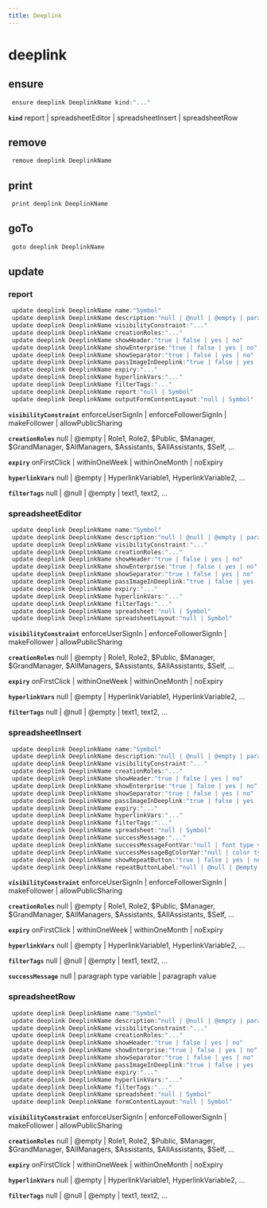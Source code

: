 ```yaml
---
title: Deeplink
---
```


# deeplink

## ensure

```js filename="Terminal" copy
 ensure deeplink DeeplinkName kind:"..."
```

**`kind`**
report | spreadsheetEditor | spreadsheetInsert | spreadsheetRow


## remove

```js filename="Terminal" copy
 remove deeplink DeeplinkName
```


## print

```js filename="Terminal" copy
 print deeplink DeeplinkName
```


## goTo


```js filename="Terminal" copy
 goto deeplink DeeplinkName
```

## update

### report
```js filename="Terminal" copy
 update deeplink DeeplinkName name:"Symbol"
 update deeplink DeeplinkName description:"null | @null | @empty | paragraph"
 update deeplink DeeplinkName visibilityConstraint:"..."
 update deeplink DeeplinkName creationRoles:"..."
 update deeplink DeeplinkName showHeader:"true | false | yes | no"
 update deeplink DeeplinkName showEnterprise:"true | false | yes | no"
 update deeplink DeeplinkName showSeparator:"true | false | yes | no"
 update deeplink DeeplinkName passImageInDeeplink:"true | false | yes | no"
 update deeplink DeeplinkName expiry:"..."
 update deeplink DeeplinkName hyperlinkVars:"..."
 update deeplink DeeplinkName filterTags:"..."
 update deeplink DeeplinkName report:"null | Symbol"
 update deeplink DeeplinkName outputFormContentLayout:"null | Symbol"
```

**`visibilityConstraint`**
enforceUserSignIn | enforceFollowerSignIn | makeFollower | allowPublicSharing

**`creationRoles`**
null | @empty | Role1, Role2, $Public, $Manager, $GrandManager, $AllManagers, $Assistants, $AllAssistants, $Self, ...

**`expiry`**
onFirstClick | withinOneWeek | withinOneMonth | noExpiry

**`hyperlinkVars`**
null | @empty | HyperlinkVariable1, HyperlinkVariable2, ...

**`filterTags`**
null | @null | @empty | text1, text2, ...

### spreadsheetEditor
```js filename="Terminal" copy
 update deeplink DeeplinkName name:"Symbol"
 update deeplink DeeplinkName description:"null | @null | @empty | paragraph"
 update deeplink DeeplinkName visibilityConstraint:"..."
 update deeplink DeeplinkName creationRoles:"..."
 update deeplink DeeplinkName showHeader:"true | false | yes | no"
 update deeplink DeeplinkName showEnterprise:"true | false | yes | no"
 update deeplink DeeplinkName showSeparator:"true | false | yes | no"
 update deeplink DeeplinkName passImageInDeeplink:"true | false | yes | no"
 update deeplink DeeplinkName expiry:"..."
 update deeplink DeeplinkName hyperlinkVars:"..."
 update deeplink DeeplinkName filterTags:"..."
 update deeplink DeeplinkName spreadsheet:"null | Symbol"
 update deeplink DeeplinkName spreadsheetLayout:"null | Symbol"
```

**`visibilityConstraint`**
enforceUserSignIn | enforceFollowerSignIn | makeFollower | allowPublicSharing

**`creationRoles`**
null | @empty | Role1, Role2, $Public, $Manager, $GrandManager, $AllManagers, $Assistants, $AllAssistants, $Self, ...

**`expiry`**
onFirstClick | withinOneWeek | withinOneMonth | noExpiry

**`hyperlinkVars`**
null | @empty | HyperlinkVariable1, HyperlinkVariable2, ...

**`filterTags`**
null | @null | @empty | text1, text2, ...

### spreadsheetInsert
```js filename="Terminal" copy
 update deeplink DeeplinkName name:"Symbol"
 update deeplink DeeplinkName description:"null | @null | @empty | paragraph"
 update deeplink DeeplinkName visibilityConstraint:"..."
 update deeplink DeeplinkName creationRoles:"..."
 update deeplink DeeplinkName showHeader:"true | false | yes | no"
 update deeplink DeeplinkName showEnterprise:"true | false | yes | no"
 update deeplink DeeplinkName showSeparator:"true | false | yes | no"
 update deeplink DeeplinkName passImageInDeeplink:"true | false | yes | no"
 update deeplink DeeplinkName expiry:"..."
 update deeplink DeeplinkName hyperlinkVars:"..."
 update deeplink DeeplinkName filterTags:"..."
 update deeplink DeeplinkName spreadsheet:"null | Symbol"
 update deeplink DeeplinkName successMessage:"..."
 update deeplink DeeplinkName successMessageFontVar:"null | font type variable | font value"
 update deeplink DeeplinkName successMessageBgColorVar:"null | color type variable | color value"
 update deeplink DeeplinkName showRepeatButton:"true | false | yes | no"
 update deeplink DeeplinkName repeatButtonLabel:"null | @null | @empty | text"
```

**`visibilityConstraint`**
enforceUserSignIn | enforceFollowerSignIn | makeFollower | allowPublicSharing

**`creationRoles`**
null | @empty | Role1, Role2, $Public, $Manager, $GrandManager, $AllManagers, $Assistants, $AllAssistants, $Self, ...

**`expiry`**
onFirstClick | withinOneWeek | withinOneMonth | noExpiry

**`hyperlinkVars`**
null | @empty | HyperlinkVariable1, HyperlinkVariable2, ...

**`filterTags`**
null | @null | @empty | text1, text2, ...

**`successMessage`**
null | paragraph type variable | paragraph value

### spreadsheetRow
```js filename="Terminal" copy
 update deeplink DeeplinkName name:"Symbol"
 update deeplink DeeplinkName description:"null | @null | @empty | paragraph"
 update deeplink DeeplinkName visibilityConstraint:"..."
 update deeplink DeeplinkName creationRoles:"..."
 update deeplink DeeplinkName showHeader:"true | false | yes | no"
 update deeplink DeeplinkName showEnterprise:"true | false | yes | no"
 update deeplink DeeplinkName showSeparator:"true | false | yes | no"
 update deeplink DeeplinkName passImageInDeeplink:"true | false | yes | no"
 update deeplink DeeplinkName expiry:"..."
 update deeplink DeeplinkName hyperlinkVars:"..."
 update deeplink DeeplinkName filterTags:"..."
 update deeplink DeeplinkName spreadsheet:"null | Symbol"
 update deeplink DeeplinkName formContentLayout:"null | Symbol"
```

**`visibilityConstraint`**
enforceUserSignIn | enforceFollowerSignIn | makeFollower | allowPublicSharing

**`creationRoles`**
null | @empty | Role1, Role2, $Public, $Manager, $GrandManager, $AllManagers, $Assistants, $AllAssistants, $Self, ...

**`expiry`**
onFirstClick | withinOneWeek | withinOneMonth | noExpiry

**`hyperlinkVars`**
null | @empty | HyperlinkVariable1, HyperlinkVariable2, ...

**`filterTags`**
null | @null | @empty | text1, text2, ...


